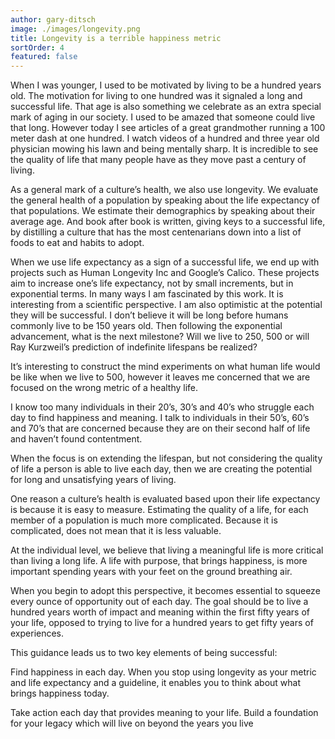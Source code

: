 ```yaml
---
author: gary-ditsch
image: ./images/longevity.png
title: Longevity is a terrible happiness metric
sortOrder: 4
featured: false
---
```


When I was younger, I used to be motivated by living to be a hundred years old. The motivation for living to one hundred was it signaled a long and successful life. That age is also something we celebrate as an extra special mark of aging in our society. I used to be amazed that someone could live that long. However today I see articles of a great grandmother running a 100 meter dash at one hundred. I watch videos of a hundred and three year old physician mowing his lawn and being mentally sharp. It is incredible to see the quality of life that many people have as they move past a century of living.

As a general mark of a culture’s health, we also use longevity. We evaluate the general health of a population by speaking about the life expectancy of that populations. We estimate their demographics by speaking about their average age. And book after book is written, giving keys to a successful life, by distilling a culture that has the most centenarians down into a list of foods to eat and habits to adopt.

When we use life expectancy as a sign of a successful life, we end up with projects such as Human Longevity Inc and Google’s Calico. These projects aim to increase one’s life expectancy, not by small increments, but in exponential terms. In many ways I am fascinated by this work. It is interesting from a scientific perspective. I am also optimistic at the potential they will be successful. I don’t believe it will be long before humans commonly live to be 150 years old. Then following the exponential advancement, what is the next milestone? Will we live to 250, 500 or will Ray Kurzweil’s prediction of indefinite lifespans be realized?

It’s interesting to construct the mind experiments on what human life would be like when we live to 500, however it leaves me concerned that we are focused on the wrong metric of a healthy life.

I know too many individuals in their 20’s, 30’s and 40’s who struggle each day to find happiness and meaning. I talk to individuals in their 50’s, 60’s and 70’s that are concerned because they are on their second half of life and haven’t found contentment.

When the focus is on extending the lifespan, but not considering the quality of life a person is able to live each day, then we are creating the potential for long and unsatisfying years of living.

One reason a culture’s health is evaluated based upon their life expectancy is because it is easy to measure. Estimating the quality of a life, for each member of a population is much more complicated. Because it is complicated, does not mean that it is less valuable.

At the individual level, we believe that living a meaningful life is more critical than living a long life. A life with purpose, that brings happiness, is more important spending years with your feet on the ground breathing air.

When you begin to adopt this perspective, it becomes essential to squeeze every ounce of opportunity out of each day. The goal should be to live a hundred years worth of impact and meaning within the first fifty years of your life, opposed to trying to live for a hundred years to get fifty years of experiences.

This guidance leads us to two key elements of being successful:

Find happiness in each day. When you stop using longevity as your metric and life expectancy and a guideline, it enables you to think about what brings happiness today.

Take action each day that provides meaning to your life. Build a foundation for your legacy which will live on beyond the years you live